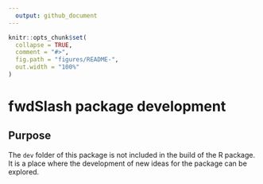 ```yaml
---
  output: github_document
---
```


<!-- README.md is generated from README.Rmd. Please edit that file -->

```r
knitr::opts_chunk$set(
  collapse = TRUE,
  comment = "#>",
  fig.path = "figures/README-",
  out.width = "100%"
)
```

# fwdSlash package development

## Purpose

The `dev` folder of this package is not included in the build of the R package. It is a place where the development of new ideas for the package can be explored.


